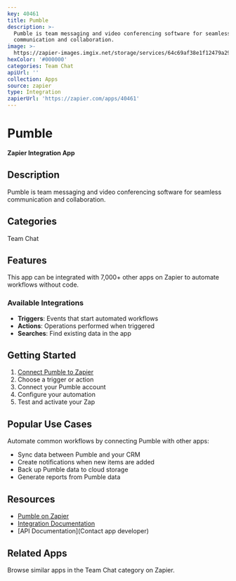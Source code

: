 ```yaml
---
key: 40461
title: Pumble
description: >-
  Pumble is team messaging and video conferencing software for seamless
  communication and collaboration.
image: >-
  https://zapier-images.imgix.net/storage/services/64c69af38e1f12479a290252e1b46c57.png?auto=format%2Ccompress&ixlib=python-3.0.0&q=50
hexColor: '#000000'
categories: Team Chat
apiUrl: ''
collection: Apps
source: zapier
type: Integration
zapierUrl: 'https://zapier.com/apps/40461'
---
```

# Pumble

**Zapier Integration App**

## Description

Pumble is team messaging and video conferencing software for seamless communication and collaboration.

## Categories

Team Chat

## Features

This app can be integrated with 7,000+ other apps on Zapier to automate workflows without code.

### Available Integrations

- **Triggers**: Events that start automated workflows
- **Actions**: Operations performed when triggered
- **Searches**: Find existing data in the app

## Getting Started

1. [Connect Pumble to Zapier](https://zapier.com/apps/40461)
2. Choose a trigger or action
3. Connect your Pumble account
4. Configure your automation
5. Test and activate your Zap

## Popular Use Cases

Automate common workflows by connecting Pumble with other apps:

- Sync data between Pumble and your CRM
- Create notifications when new items are added
- Back up Pumble data to cloud storage
- Generate reports from Pumble data

## Resources

- [Pumble on Zapier](https://zapier.com/apps/40461)
- [Integration Documentation](https://zapier.com/apps/40461/integrations)
- [API Documentation](Contact app developer)

## Related Apps

Browse similar apps in the Team Chat category on Zapier.
